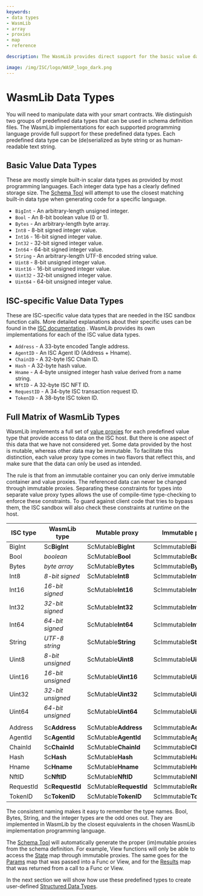 ```yaml
---
keywords:
- data types
- WasmLib
- array
- proxies
- map
- reference

description: The WasmLib provides direct support for the basic value data types that are found in all programming languages, and WasmLib versions of ISC-specific value data types.

image: /img/ISC/logo/WASP_logo_dark.png
---
```


# WasmLib Data Types

You will need to manipulate data with your smart contracts. We distinguish two groups of
predefined data types that can be used in schema definition files. The WasmLib
implementations for each supported programming language provide full support for these
predefined data types. Each predefined data type can be (de)serialized as byte string or
as human-readable text string.

## Basic Value Data Types

These are mostly simple built-in scalar data types as provided by most programming
languages. Each integer data type has a clearly defined storage size. The
[Schema Tool](usage.mdx) will attempt to use the closest matching built-in data type when
generating code for a specific language.

- `BigInt` - An arbitrary-length unsigned integer.
- `Bool` - An 8-bit boolean value (0 or 1).
- `Bytes` - An arbitrary-length byte array.
- `Int8` - 8-bit signed integer value.
- `Int16` - 16-bit signed integer value.
- `Int32` - 32-bit signed integer value.
- `Int64` - 64-bit signed integer value.
- `String` - An arbitrary-length UTF-8 encoded string value.
- `Uint8` - 8-bit unsigned integer value.
- `Uint16` - 16-bit unsigned integer value.
- `Uint32` - 32-bit unsigned integer value.
- `Uint64` - 64-bit unsigned integer value.

## ISC-specific Value Data Types

These are ISC-specific value data types that are needed in the ISC sandbox function calls.
More detailed explanations about their specific uses can be found in the
[ISC documentation](https://github.com/iotaledger/wasp/blob/develop/documentation/docs/misc/coretypes.md)
. WasmLib provides its own implementations for each of the ISC value data types.

- `Address` - A 33-byte encoded Tangle address.
- `AgentID` - An ISC Agent ID (Address + Hname).
- `ChainID` - A 32-byte ISC Chain ID.
- `Hash` - A 32-byte hash value.
- `Hname` - A 4-byte unsigned integer hash value derived from a name string.
- `NftID` - A 32-byte ISC NFT ID.
- `RequestID` - A 34-byte ISC transaction request ID.
- `TokenID` - A 38-byte ISC token ID.

## Full Matrix of WasmLib Types

WasmLib implements a full set of [value proxies](proxies.mdx#value-proxies) for each
predefined value type that provide access to data on the ISC host. But there is one aspect
of this data that we have not considered yet. Some data provided by the host is mutable,
whereas other data may be immutable. To facilitate this distinction, each value proxy type
comes in two flavors that reflect this, and make sure that the data can only be used as
intended.

The rule is that from an immutable container you can only derive immutable container and
value proxies. The referenced data can never be changed through immutable proxies.
Separating these constraints for types into separate value proxy types allows the use of
compile-time type-checking to enforce these constraints. To guard against client code that
tries to bypass them, the ISC sandbox will also check these constraints at runtime on the
host.

| ISC type   | WasmLib type      | Mutable proxy           | Immutable proxy           |
| ---------- | ----------------- | ----------------------- | ------------------------- |
| BigInt     | Sc**BigInt**      | ScMutable**BigInt**     | ScImmutable**BigInt**     |
| Bool       | *boolean*         | ScMutable**Bool**       | ScImmutable**Bool**       |
| Bytes      | *byte array*      | ScMutable**Bytes**      | ScImmutable**Bytes**      |
| Int8       | *8-bit signed*    | ScMutable**Int8**       | ScImmutable**Int8**       |
| Int16      | *16-bit signed*   | ScMutable**Int16**      | ScImmutable**Int16**      |
| Int32      | *32-bit signed*   | ScMutable**Int32**      | ScImmutable**Int32**      |
| Int64      | *64-bit signed*   | ScMutable**Int64**      | ScImmutable**Int64**      |
| String     | *UTF-8 string*    | ScMutable**String**     | ScImmutable**String**     |
| Uint8      | *8-bit unsigned*  | ScMutable**Uint8**      | ScImmutable**Uint8**      |
| Uint16     | *16-bit unsigned* | ScMutable**Uint16**     | ScImmutable**Uint16**     |
| Uint32     | *32-bit unsigned* | ScMutable**Uint32**     | ScImmutable**Uint32**     |
| Uint64     | *64-bit unsigned* | ScMutable**Uint64**     | ScImmutable**Uint64**     |
|            |                   |                         |                           |
| Address    | Sc**Address**     | ScMutable**Address**    | ScImmutable**Address**    |
| AgentId    | Sc**AgentId**     | ScMutable**AgentId**    | ScImmutable**AgentId**    |
| ChainId    | Sc**ChainId**     | ScMutable**ChainId**    | ScImmutable**ChainId**    |
| Hash       | Sc**Hash**        | ScMutable**Hash**       | ScImmutable**Hash**       |
| Hname      | Sc**Hname**       | ScMutable**Hname**      | ScImmutable**Hname**      |
| NftID      | Sc**NftID**       | ScMutable**NftID**      | ScImmutable**NftID**      |
| RequestId  | Sc**RequestId**   | ScMutable**RequestId**  | ScImmutable**RequestId**  |
| TokenID    | Sc**TokenID**     | ScMutable**TokenID**    | ScImmutable**TokenID**    |

The consistent naming makes it easy to remember the type names. Bool, Bytes, String, and
the integer types are the odd ones out. They are implemented in WasmLib by the closest
equivalents in the chosen WasmLib implementation programming language.

The [Schema Tool](usage.mdx) will automatically generate the proper (im)mutable proxies
from the schema definition. For example, View functions will only be able to access the
[State](state.mdx) map through immutable proxies. The same goes for the
[Params](params.mdx) map that was passed into a Func or View, and for the
[Results](results.mdx) map that was returned from a call to a Func or View.


In the next section we will show how use these predefined types to create user-defined
[Structured Data Types](structs.mdx).
